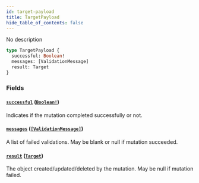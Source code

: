 ```yaml
---
id: target-payload
title: TargetPayload
hide_table_of_contents: false
---
```



No description

```graphql
type TargetPayload {
  successful: Boolean!
  messages: [ValidationMessage]
  result: Target
}
```


### Fields

#### [`successful`](#) ([`Boolean!`](/swapi/scalars/boolean))

Indicates if the mutation completed successfully or not.


#### [`messages`](#) ([`[ValidationMessage]`](/swapi/objects/validation-message))

A list of failed validations. May be blank or null if mutation succeeded.


#### [`result`](#) ([`Target`](/swapi/objects/target))

The object created/updated/deleted by the mutation. May be null if mutation failed.
